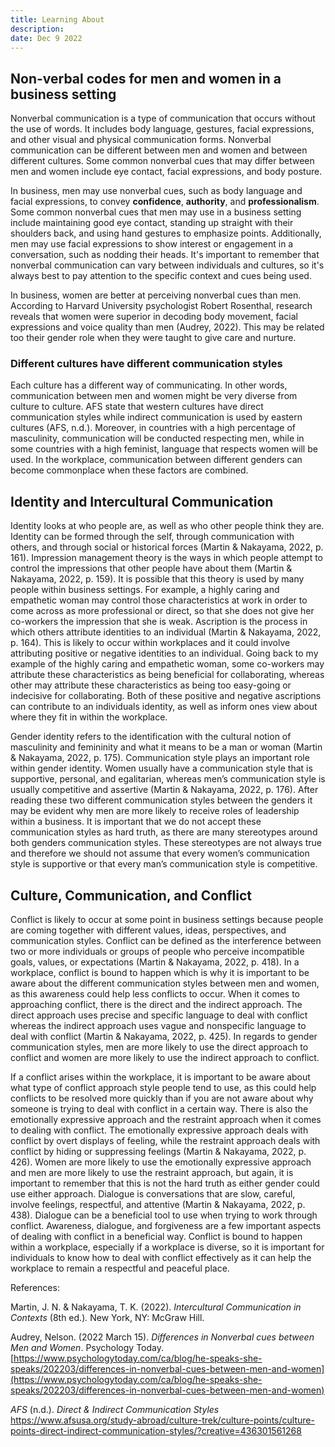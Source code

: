 ```yaml
---
title: Learning About
description:
date: Dec 9 2022
---
```


## Non-verbal codes for men and women in a business setting

Nonverbal communication is a type of communication that occurs without the use of words. It includes body language, gestures, facial expressions, and other visual and physical communication forms. Nonverbal communication can be different between men and women and between different cultures. Some common nonverbal cues that may differ between men and women include eye contact, facial expressions, and body posture.

In business, men may use nonverbal cues, such as body language and facial expressions, to convey **confidence**, **authority**, and **professionalism**. Some common nonverbal cues that men may use in a business setting include maintaining good eye contact, standing up straight with their shoulders back, and using hand gestures to emphasize points. Additionally, men may use facial expressions to show interest or engagement in a conversation, such as nodding their heads. It's important to remember that nonverbal communication can vary between individuals and cultures, so it's always best to pay attention to the specific context and cues being used.

In business, women are better at perceiving nonverbal cues than men. According to Harvard University psychologist Robert Rosenthal, research reveals that women were superior in decoding body movement, facial expressions and voice quality than men (Audrey, 2022). This may be related too their gender role when they were taught to give care and nurture.

### Different cultures have different communication styles

Each culture has a different way of communicating. In other words, communication between men and women might be very diverse from culture to culture. AFS state that western cultures have direct communication styles while indirect communication is used by eastern cultures (AFS, n.d.).   Moreover, in countries with a high percentage of masculinity, communication will be conducted respecting men, while in some countries with a high feminist, language that respects women will be used. In the workplace, communication between different genders can become commonplace when these factors are combined. 

## Identity **and Intercultural Communication**

Identity looks at who people are, as well as who other people think they are.  Identity can be formed through the self, through communication with others, and through social or historical forces (Martin & Nakayama, 2022, p. 161).  Impression management theory is the ways in which people attempt to control the impressions that other people have about them (Martin & Nakayama, 2022, p. 159).  It is possible that this theory is used by many people within business settings.  For example, a highly caring and empathetic woman may control those characteristics at work in order to come across as more professional or direct, so that she does not give her co-workers the impression that she is weak.  Ascription is the process in which others attribute identities to an individual (Martin & Nakayama, 2022, p. 164).  This is likely to occur within workplaces and it could involve attributing positive or negative identities to an individual.  Going back to my example of the highly caring and empathetic woman, some co-workers may attribute these characteristics as being beneficial for collaborating, whereas other may attribute these characteristics as being too easy-going or indecisive for collaborating.  Both of these positive and negative ascriptions can contribute to an individuals identity, as well as inform ones view about where they fit in within the workplace.  

Gender identity refers to the identification with the cultural notion of masculinity and femininity and what it means to be a man or woman (Martin & Nakayama, 2022, p. 175).  Communication style plays an important role within gender identity.  Women usually have a communication style that is supportive, personal, and egalitarian, whereas men’s communication style is usually competitive and assertive (Martin & Nakayama, 2022, p. 176).  After reading these two different communication styles between the genders it may be evident why men are more likely to receive roles of leadership within a business.  It is important that we do not accept these communication styles as hard truth, as there are many stereotypes around both genders communication styles.  These stereotypes are not always true and therefore we should not assume that every women’s communication style is supportive or that every man’s communication style is competitive.  

## **Culture, Communication, and Conflict**

Conflict is likely to occur at some point in business settings because people are coming together with different values, ideas, perspectives, and communication styles.  Conflict can be defined as the interference between two or more individuals or groups of people who perceive incompatible goals, values, or expectations (Martin & Nakayama, 2022, p. 418).  In a workplace, conflict is bound to happen which is why it is important to be aware about the different communication styles between men and women, as this awareness could help less conflicts to occur.  When it comes to approaching conflict, there is the direct and the indirect approach.  The direct approach uses precise and specific language to deal with conflict whereas the indirect approach uses vague and nonspecific language to deal with conflict (Martin & Nakayama, 2022, p. 425).  In regards to gender communication styles, men are more likely to use the direct approach to conflict and women are more likely to use the indirect approach to conflict.  

If a conflict arises within the workplace, it is important to be aware about what type of conflict approach style people tend to use, as this could help conflicts to be resolved more quickly than if you are not aware about why someone is trying to deal with conflict in a certain way.  There is also the emotionally expressive approach and the restraint approach when it comes to dealing with conflict.  The emotionally expressive approach deals with conflict by overt displays of feeling, while the restraint approach deals with conflict by hiding or suppressing feelings (Martin & Nakayama, 2022, p. 426).  Women are more likely to use the emotionally expressive approach and men are more likely to use the restraint approach, but again, it is important to remember that this is not the hard truth as either gender could use either approach.  Dialogue is conversations that are slow, careful, involve feelings, respectful, and attentive (Martin & Nakayama, 2022, p. 438).  Dialogue can be a beneficial tool to use when trying to work through conflict.  Awareness, dialogue, and forgiveness are a few important aspects of dealing with conflict in a beneficial way.  Conflict is bound to happen within a workplace, especially if a workplace is diverse, so it is important for individuals to know how to deal with conflict effectively as it can help the workplace to remain a respectful and peaceful place. 

References:

Martin, J. N. & Nakayama, T. K. (2022). *Intercultural Communication in Contexts* (8th ed.)*.* New York, NY: McGraw Hill.


Audrey, Nelson. (2022 March 15). *Differences in Nonverbal cues between Men and Women*. Psychology Today.[https://www.psychologytoday.com/ca/blog/he-speaks-she-speaks/202203/differences-in-nonverbal-cues-between-men-and-women](https://www.psychologytoday.com/ca/blog/he-speaks-she-speaks/202203/differences-in-nonverbal-cues-between-men-and-women)

*AFS* (n.d.). *Direct & Indirect Communication Styles* https://www.afsusa.org/study-abroad/culture-trek/culture-points/culture-points-direct-indirect-communication-styles/?creative=436301561268
